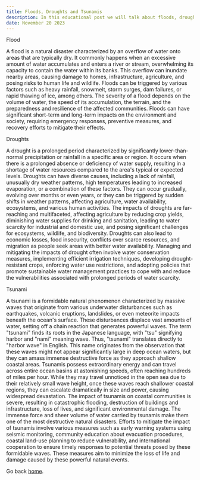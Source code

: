 ```yaml
---
title: Floods, Droughts and Tsunamis
description: In this educational post we will talk about floods, droughts and tsunamis.
date: November 20 2023
---
```


Flood

A flood is a natural disaster characterized by an overflow of water onto areas that are typically dry. 
It commonly happens when an excessive amount of water accumulates and enters a river or stream, overwhelming its capacity to contain the water within its banks. 
This overflow can inundate nearby areas, causing damage to homes, infrastructure, agriculture, and posing risks to human life and wildlife. 
Floods can be triggered by various factors such as heavy rainfall, snowmelt, storm surges, dam failures, or rapid thawing of ice, among others. 
The severity of a flood depends on the volume of water, the speed of its accumulation, the terrain, and the preparedness and resilience of the affected communities. 
Floods can have significant short-term and long-term impacts on the environment and society, requiring emergency responses, preventive measures, and recovery efforts to mitigate their effects.

Droughts

A drought is a prolonged period characterized by significantly lower-than-normal precipitation or rainfall in a specific area or region. 
It occurs when there is a prolonged absence or deficiency of water supply, resulting in a shortage of water resources compared to the area's typical or expected levels.
Droughts can have diverse causes, including a lack of rainfall, unusually dry weather patterns, high temperatures leading to increased evaporation, or a combination of these factors. 
They can occur gradually, evolving over months or even years, or they can be triggered by sudden shifts in weather patterns, affecting agriculture, water availability, ecosystems, and various human activities.
The impacts of droughts are far-reaching and multifaceted, affecting agriculture by reducing crop yields, diminishing water supplies for drinking and sanitation, leading to water scarcity for industrial and domestic use, and posing significant challenges for ecosystems, wildlife, and biodiversity. 
Droughts can also lead to economic losses, food insecurity, conflicts over scarce resources, and migration as people seek areas with better water availability.
Managing and mitigating the impacts of drought often involve water conservation measures, implementing efficient irrigation techniques, developing drought-resistant crops, enforcing water use restrictions, and adopting policies that promote sustainable water management practices to cope with and reduce the vulnerabilities associated with prolonged periods of water scarcity.

Tsunami

A tsunami is a formidable natural phenomenon characterized by massive waves that originate from various underwater disturbances such as earthquakes, volcanic eruptions, landslides, or even meteorite impacts beneath the ocean's surface. 
These disturbances displace vast amounts of water, setting off a chain reaction that generates powerful waves.
The term "tsunami" finds its roots in the Japanese language, with "tsu" signifying harbor and "nami" meaning wave. 
Thus, "tsunami" translates directly to "harbor wave" in English. 
This name originates from the observation that these waves might not appear significantly large in deep ocean waters, but they can amass immense destructive force as they approach shallow coastal areas.
Tsunamis possess extraordinary energy and can travel across entire ocean basins at astonishing speeds, often reaching hundreds of miles per hour. 
While they may travel unnoticed in the open sea due to their relatively small wave height, once these waves reach shallower coastal regions, they can escalate dramatically in size and power, causing widespread devastation.
The impact of tsunamis on coastal communities is severe, resulting in catastrophic flooding, destruction of buildings and infrastructure, loss of lives, and significant environmental damage. 
The immense force and sheer volume of water carried by tsunamis make them one of the most destructive natural disasters.
Efforts to mitigate the impact of tsunamis involve various measures such as early warning systems using seismic monitoring, community education about evacuation procedures, coastal land-use planning to reduce vulnerability, and international cooperation to ensure timely responses to potential threats posed by these formidable waves. 
These measures aim to minimize the loss of life and damage caused by these powerful natural events.

Go back [home](/).
